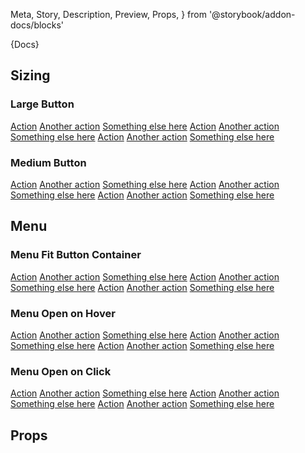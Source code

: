  Meta,
  Story,
  Description,
  Preview,
  Props,
} from '@storybook/addon-docs/blocks'



<Meta title="Components|SplitButton" component={SplitButton} />

<Description>{Docs}</Description>

## Sizing

### Large Button

<Preview>
  <Story name="Large" height="200px">
    <div class="row-items lg-offset-left">
      <SplitButton text="Large Button" size="large">
        <a href="#">Action</a>
        <a href="#">Another action</a>
        <a href="#">Something else here</a>
      </SplitButton>
      <SplitButton text="Large Button" color="primary" size="large">
        <a href="#">Action</a>
        <a href="#">Another action</a>
        <a href="#">Something else here</a>
      </SplitButton>
      <SplitButton text="Large Button" color="secondary" size="large">
        <a href="#">Action</a>
        <a href="#">Another action</a>
        <a href="#">Something else here</a>
      </SplitButton>
    </div>
  </Story>
</Preview>

### Medium Button

<Preview>
  <Story name="Medium" height="200px">
    <div class="row-items lg-offset-left">
      <SplitButton text="Medium Button" size="medium">
        <a href="#">Action</a>
        <a href="#">Another action</a>
        <a href="#">Something else here</a>
      </SplitButton>
      <SplitButton text="Medium Button" color="primary" size="medium">
        <a href="#">Action</a>
        <a href="#">Another action</a>
        <a href="#">Something else here</a>
      </SplitButton>
      <SplitButton text="Medium Button" color="secondary" size="medium">
        <a href="#">Action</a>
        <a href="#">Another action</a>
        <a href="#">Something else here</a>
      </SplitButton>
    </div>
  </Story>
</Preview>

## Menu

### Menu Fit Button Container

<Preview>
  <Story name="Menu Fit Button Container" height="200px">
    <div class="row-items lg-offset-left">
      <SplitButton text="Container" menuFitButtonContainer={true}>
        <a href="#">Action</a>
        <a href="#">Another action</a>
        <a href="#">Something else here</a>
      </SplitButton>
      <SplitButton
        text="Container"
        color="primary"
        menuFitButtonContainer={true}
      >
        <a href="#">Action</a>
        <a href="#">Another action</a>
        <a href="#">Something else here</a>
      </SplitButton>
      <SplitButton
        text="Container"
        color="secondary"
        menuFitButtonContainer={true}
      >
        <a href="#">Action</a>
        <a href="#">Another action</a>
        <a href="#">Something else here</a>
      </SplitButton>
    </div>
  </Story>
</Preview>

### Menu Open on Hover

<Preview>
  <Story name="Menu Open on Hover" height="200px">
    <div class="row-items lg-offset-left">
      <SplitButton text="Menu Hover" openType="hover">
        <a href="#">Action</a>
        <a href="#">Another action</a>
        <a href="#">Something else here</a>
      </SplitButton>
      <SplitButton text="Menu Hover" color="primary" openType="hover">
        <a href="#">Action</a>
        <a href="#">Another action</a>
        <a href="#">Something else here</a>
      </SplitButton>
      <SplitButton text="Menu Hover" color="secondary" openType="hover">
        <a href="#">Action</a>
        <a href="#">Another action</a>
        <a href="#">Something else here</a>
      </SplitButton>
    </div>
  </Story>
</Preview>

### Menu Open on Click

<Preview>
  <Story name="Menu Open on Click" height="200px">
    <div class="row-items lg-offset-left">
      <SplitButton text="Menu Click" openType="click">
        <a href="#">Action</a>
        <a href="#">Another action</a>
        <a href="#">Something else here</a>
      </SplitButton>
      <SplitButton text="Menu Click" color="primary" openType="click">
        <a href="#">Action</a>
        <a href="#">Another action</a>
        <a href="#">Something else here</a>
      </SplitButton>
      <SplitButton text="Menu Click" color="secondary" openType="click">
        <a href="#">Action</a>
        <a href="#">Another action</a>
        <a href="#">Something else here</a>
      </SplitButton>
    </div>
  </Story>
</Preview>

## Props

<Props of={SplitButton} />
